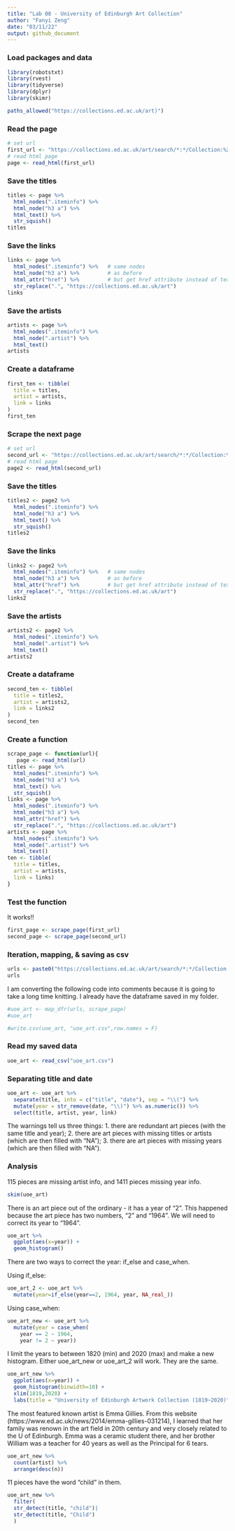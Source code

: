 ```yaml
---
title: "Lab 08 - University of Edinburgh Art Collection"
author: "Fanyi Zeng"
date: "03/11/22"
output: github_document
---
```


### Load packages and data

```r
library(robotstxt)
library(rvest)
library(tidyverse)
library(dplyr)
library(skimr)
```

```r
paths_allowed("https://collections.ed.ac.uk/art)")
```

### Read the page

```r
# set url
first_url <- "https://collections.ed.ac.uk/art/search/*:*/Collection:%22edinburgh+college+of+art%7C%7C%7CEdinburgh+College+of+Art%22?offset=0"
# read html page
page <- read_html(first_url)
```

### Save the titles

```r
titles <- page %>%
  html_nodes(".iteminfo") %>%
  html_node("h3 a") %>%
  html_text() %>%
  str_squish()
titles
```

### Save the links

```r
links <- page %>%
  html_nodes(".iteminfo") %>%   # same nodes
  html_node("h3 a") %>%         # as before
  html_attr("href") %>%         # but get href attribute instead of text
  str_replace(".", "https://collections.ed.ac.uk/art")
links
```

### Save the artists

```r
artists <- page %>%
  html_nodes(".iteminfo") %>%
  html_node(".artist") %>%
  html_text()
artists
```

### Create a dataframe

```r
first_ten <- tibble(
  title = titles,
  artist = artists,
  link = links
) 
first_ten  
```

### Scrape the next page

```r
# set url
second_url <- "https://collections.ed.ac.uk/art/search/*:*/Collection:%22edinburgh+college+of+art%7C%7C%7CEdinburgh+College+of+Art%22?offset=10"
# read html page
page2 <- read_html(second_url)
```

### Save the titles

```r
titles2 <- page2 %>%
  html_nodes(".iteminfo") %>%
  html_node("h3 a") %>%
  html_text() %>%
  str_squish()
titles2
```

### Save the links

```r
links2 <- page2 %>%
  html_nodes(".iteminfo") %>%   # same nodes
  html_node("h3 a") %>%         # as before
  html_attr("href") %>%         # but get href attribute instead of text
  str_replace(".", "https://collections.ed.ac.uk/art")
links2
```

### Save the artists

```r
artists2 <- page2 %>%
  html_nodes(".iteminfo") %>%
  html_node(".artist") %>%
  html_text()
artists2
```

### Create a dataframe

```r
second_ten <- tibble(
  title = titles2,
  artist = artists2,
  link = links2
) 
second_ten  
```

### Create a function

```r
scrape_page <- function(url){
   page <- read_html(url)
titles <- page %>%
  html_nodes(".iteminfo") %>%
  html_node("h3 a") %>%
  html_text() %>%
  str_squish()
links <- page %>%
  html_nodes(".iteminfo") %>%   
  html_node("h3 a") %>%         
  html_attr("href") %>%         
  str_replace(".", "https://collections.ed.ac.uk/art")
artists <- page %>%
  html_nodes(".iteminfo") %>%
  html_node(".artist") %>%
  html_text()
ten <- tibble(
  title = titles,
  artist = artists,
  link = links)
}
```

### Test the function

It works!!

```r
first_page <- scrape_page(first_url)
second_page <- scrape_page(second_url)
```

### Iteration, mapping, & saving as csv

```r
urls <- paste0("https://collections.ed.ac.uk/art/search/*:*/Collection:%22edinburgh+college+of+art%7C%7C%7CEdinburgh+College+of+Art%22?offset=",seq(0,2980,by=10))
urls
```

I am converting the following code into comments because it is going to take a long time knitting. I already have the dataframe saved in my folder.

```r
#uoe_art <- map_dfr(urls, scrape_page)
#uoe_art
```

```r
#write.csv(uoe_art, "uoe_art.csv",row.names = F)
```

### Read my saved data

```r
uoe_art <- read_csv("uoe_art.csv")
```

### Separating title and date

```r
uoe_art <- uoe_art %>%
  separate(title, into = c("title", "date"), sep = "\\(") %>%
  mutate(year = str_remove(date, "\\)") %>% as.numeric()) %>%
  select(title, artist, year, link)
```

The warnings tell us three things: 1. there are redundant art pieces (with the same title and year); 2. there are art pieces with missing titles or artists (which are then filled with "NA"); 3. there are art pieces with missing years (which are then filled with "NA").

### Analysis

115 pieces are missing artist info, and 1411 pieces missing year info.

```r
skim(uoe_art)
```

There is an art piece out of the ordinary - it has a year of "2". This happened because the art piece has two numbers, "2" and "1964". We will need to correct its year to "1964".

```r
uoe_art %>%
  ggplot(aes(x=year)) +
  geom_histogram()
```

There are two ways to correct the year: if_else and case_when.

Using if_else:

```r
uoe_art_2 <- uoe_art %>%
  mutate(year=if_else(year==2, 1964, year, NA_real_))
```

Using case_when:

```r
uoe_art_new <- uoe_art %>%
  mutate(year = case_when(
    year == 2 ~ 1964,
    year != 2 ~ year))
```

I limit the years to between 1820 (min) and 2020 (max) and make a new histogram. Either uoe_art_new or uoe_art_2 will work. They are the same.

```r
uoe_art_new %>%
  ggplot(aes(x=year)) +
  geom_histogram(binwidth=10) +
  xlim(1819,2020) +
  labs(title = "University of Edinburgh Artwork Collection (1819~2020)", subtitle = "As of 03/13/2022", x = "Year of Artwork Pieces", y = "Number of Artwork Pieces")
```

The most featured known artist is Emma Gillies. From this website (https://www.ed.ac.uk/news/2014/emma-gillies-031214), I learned that her family was renown in the art field in 20th century and very closely related to the U of Edinburgh. Emma was a ceramic student there, and her brother William was a teacher for 40 years as well as the Principal for 6 tears.

```r
uoe_art_new %>%
  count(artist) %>%
  arrange(desc(n))
```

11 pieces have the word "child" in them.

```r
uoe_art_new %>%
  filter(
  str_detect(title, "child")|
  str_detect(title, "Child")
  )
```
